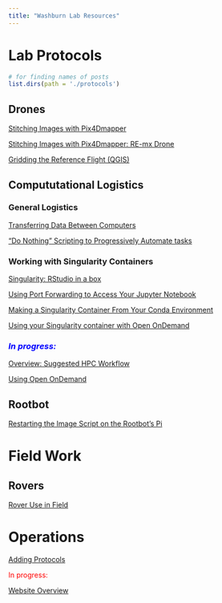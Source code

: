```yaml
---
title: "Washburn Lab Resources"
---
```


# Lab Protocols

```r
# for finding names of posts
list.dirs(path = './protocols')
```

## Drones

[Stitching Images with Pix4Dmapper](/protocols/Drones/Pix4Dmapper_Stitch/index.html)

[Stitching Images with Pix4Dmapper: RE-mx Drone](/protocols/Drones/Pix4Dmapper_Stitch_RE-mx/index.html)

[Gridding the Reference Flight (QGIS)](/protocols/Drones/QGIS_First_Grid/index.html)

## Compututational Logistics

### General Logistics

[Transferring Data Between Computers](/protocols/Logistics/HPC_Moving_Data/index.html)

["Do Nothing" Scripting to Progressively Automate tasks](/protocols/Logistics/Do_Nothing_Scripting/index.html)

### Working with Singularity Containers

[Singularity: RStudio in a box](/protocols/Logistics/Container_Singularity_Rstudio/index.html)

[Using Port Forwarding to Access Your Jupyter Notebook](/protocols/Logistics/Container_Singularity_PortForward/index.html)

[Making a Singularity Container From Your Conda Environment](/protocols/Logistics/Container_Singularity_From_Conda/index.html)

[Using your Singularity container with Open OnDemand](/protocols/Logistics/HPC_Singularity_and_Open_OnDemand/index.html)

### <font color=blue> *In progress:* </font>

[Overview: Suggested HPC Workflow](/protocols/Logistics/HPC_Generic_Workflow/index.html)

[Using Open OnDemand](/protocols/Logistics/HPC_Open_OnDemand/index.html)

## Rootbot

[Restarting the Image Script on the Rootbot's Pi](/protocols/Rootbot/Restarting_Image_Script_On_Pi/index.html)

# Field Work

## Rovers
[Rover Use in Field](/protocols/DryLab/Rovers/RoverUseInField/index.html)


# Operations

[Adding Protocols](/protocols/Operations/Authoring_Protocols/index.html)

<font color=red> In progress: </font>

[Website Overview](/protocols/Operations/Website_Overview/index.html)
